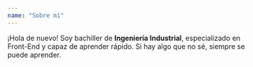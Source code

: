 ```yaml
---
name: "Sobre mí"
---
```

¡Hola de nuevo! Soy bachiller de **Ingeniería Industrial**, especializado en Front-End y capaz de aprender rápido. Si hay algo que no sé, siempre se puede aprender.
